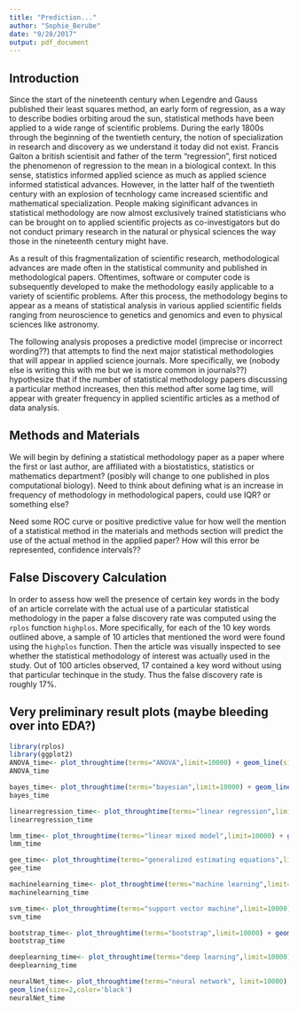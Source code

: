 ```yaml
---
title: "Prediction..."
author: "Sophie_Berube"
date: "9/28/2017"
output: pdf_document
---
```


## Introduction

Since the start of the nineteenth century when Legendre and Gauss published their least squares method, an early form of regression, as a way to describe bodies orbiting aroud the sun, statistical methods have been applied to a wide range of scientific problems. During the early 1800s through the beginning of the twentieth century, the notion of specialization in research and discovery as we understand it today did not exist. Francis Galton a british scientisit and father of the term "regression", first noticed the phenomenon of regression to the mean in a biological context. In this sense, statistics informed applied science as much as applied science informed statistical advances. However, in the latter half of the twentieth century with an explosion of tecnhology came increased scientific and mathematical specialization. People making siginificant advances in statistical methodology are now almost exclusively trained statisticians who can be brought on to applied scientific projects as co-investigators but do not conduct primary research in the natural or physical sciences the way those in the nineteenth century might have.

As a result of this fragmentalization of scientific research, methodological advances are made often in the statistical community and published in methodological papers. Oftentimes, software or computer code is subsequently developed to make the methodology easily applicable to a variety of scientific problems. After this process, the methodology begins to appear as a means of statistical analysis in various applied scientific fields ranging from neuroscience to genetics and genomics and even to physical sciences like astronomy. 

The following analysis proposes a predictive model (imprecise or incorrect wording??) that attempts to find the next major statistical methodologies that will appear in applied science journals. More specifically, we (nobody else is writing this with me but we is more common in journals??) hypothesize that if the number of statistical methodology papers discussing a particular method increases, then this method after some lag time, will appear with greater frequency in applied scientific articles as a method of data analysis. 


## Methods and Materials

We will begin by defining a statistical methodology paper as a paper where the first or last author, are affiliated with a biostatistics, statistics or mathematics department? (posibly will change to one published in plos computational biology). 
Need to think about defining what is an increase in frequency of methodology in methodological papers, could use IQR? or something else?

Need some ROC curve or positive predictive value for how well the mention of a statistical method in the materials and methods section will predict the use of the actual method in the applied paper? How will this error be represented, confidence intervals??


## False Discovery Calculation

In order to assess how well the presence of certain key words in the body of an article correlate with the actual use of a particular statistical methodology in the paper a false discovery rate was computed using the  `rplos` function `highplos`. More specifically, for each of the 10 key words outlined above, a sample of 10 articles that mentioned the word were found using the `highplos` function. Then the article was visually inspected to see whether the statistical methodology of interest was actually used in the study. Out of 100 articles observed, 17 contained a key word without using that particular techinque in the study. Thus the false discovery rate is roughly 17%.


## Very preliminary result plots (maybe bleeding over into EDA?)

```r
library(rplos)
library(ggplot2)
ANOVA_time<- plot_throughtime(terms="ANOVA",limit=10000) + geom_line(size=2,color='black')
ANOVA_time

bayes_time<- plot_throughtime(terms="bayesian",limit=10000) + geom_line(size=2,color='black')
bayes_time

linearregression_time<- plot_throughtime(terms="linear regression",limit=10000) + geom_line(size=2,color='black')
linearregression_time

lmm_time<- plot_throughtime(terms="linear mixed model",limit=10000) + geom_line(size=2,color='black')
lmm_time

gee_time<- plot_throughtime(terms="generalized estimating equations",limit=10000) + geom_line(size=2,color='black')
gee_time

machinelearning_time<- plot_throughtime(terms="machine learning",limit=10000) + geom_line(size=2,color='black')
machinelearning_time

svm_time<- plot_throughtime(terms="support vector machine",limit=10000) + geom_line(size=2,color='black')
svm_time

bootstrap_time<- plot_throughtime(terms="bootstrap",limit=10000) + geom_line(size=2,color='black')
bootstrap_time

deeplearning_time<- plot_throughtime(terms="deep learning",limit=10000) + geom_line(size=2,color='black')
deeplearning_time

neuralNet_time<- plot_throughtime(terms="neural network", limit=10000)
geom_line(size=2,color='black')
neuralNet_time



```



